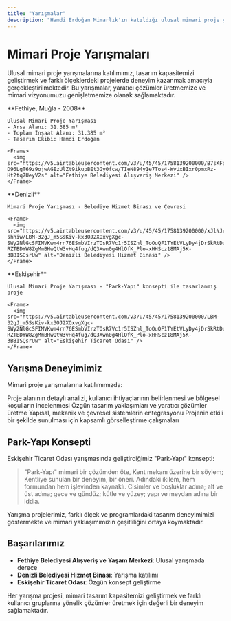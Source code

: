 ```yaml
---
title: "Yarışmalar"
description: "Hamdi Erdoğan Mimarlık'ın katıldığı ulusal mimari proje yarışmaları"
---
```


# Mimari Proje Yarışmaları

Ulusal mimari proje yarışmalarına katılımımız, tasarım kapasitemizi geliştirmek ve farklı ölçeklerdeki projelerde deneyim kazanmak amacıyla gerçekleştirilmektedir. Bu yarışmalar, yaratıcı çözümler üretmemize ve mimari vizyonumuzu genişletmemize olanak sağlamaktadır.

<CardGroup cols={2}>
  <Card title="FETHİYE BELEDİYESİ ALIŞVERİŞ VE YAŞAM MERKEZİ" icon="trophy" href="/projeler/fethiye-belediyesi-alisveris-ve-yasam-merkezi-ulusal-mimari-proje-yarismasi">
    **Fethiye, Muğla - 2008**
    
    Ulusal Mimari Proje Yarışması
    - Arsa Alanı: 31.385 m²
    - Toplam İnşaat Alanı: 31.385 m²
    - Tasarım Ekibi: Hamdi Erdoğan
    
    <Frame>
      <img src="https://v5.airtableusercontent.com/v3/u/45/45/1758139200000/B7sKFpQncSaelaUu5CAn6g/wkUi1qQXHzmvA3OesT8wvsa5JMiQh587HXMFxgWX6Z7cXQ0kbNNwE74RSnPz0f5_h9Sf5HF41806MbQQ4yxMZucxQTv4b_rRRVBZsG3qh2qf7cqEG-D96LgT69z9ojwAGEzUlZt9ikupBEt3Gy0fcw/TIeN894y1e7Tos4-WvUxBIxr0pmxRz-Ht2tq7UeyV2s" alt="Fethiye Belediyesi Alışveriş Merkezi" />
    </Frame>
  </Card>

  <Card title="DENİZLİ BELEDİYESİ HİZMET BİNASI" icon="trophy" href="/projeler/denizli-belediyesi-hizmet-binasi-ve-cevresi-mimari-proje-yarismasi">
    **Denizli**
    
    Mimari Proje Yarışması - Belediye Hizmet Binası ve Çevresi
    
    <Frame>
      <img src="https://v5.airtableusercontent.com/v3/u/45/45/1758139200000/xJlNJxSS13yBxwwq-shhiw/LBM-32gJ_m5SsKiv-kx3OJ2XOxvgXgc-SWy2NlGcSFIMVKwm4rn76ESmbVIrzTOsR7Vc1r5ISZnl_ToOuQF1TYEtVLyDy4jDrSkRtDudgcovJdFuRjxZacdkurG-RZTBDYW8ZgMmBHwQtW3vHq4fug/dQ3Xwn0g4HlOfK_Plo-xHHScz18MAj5K-3BBISQsrUw" alt="Denizli Belediyesi Hizmet Binası" />
    </Frame>
  </Card>

  <Card title="ESKİŞEHİR TİCARET ODASI" icon="trophy" href="/projeler/eskisehir-ticaret-odasi-ulusal-mimari-proje-yarismasi">
    **Eskişehir**
    
    Ulusal Mimari Proje Yarışması - "Park-Yapı" konsepti ile tasarlanmış proje
    
    <Frame>
      <img src="https://v5.airtableusercontent.com/v3/u/45/45/1758139200000/LBM-32gJ_m5SsKiv-kx3OJ2XOxvgXgc-SWy2NlGcSFIMVKwm4rn76ESmbVIrzTOsR7Vc1r5ISZnl_ToOuQF1TYEtVLyDy4jDrSkRtDudgcovJdFuRjxZacdkurG-RZTBDYW8ZgMmBHwQtW3vHq4fug/dQ3Xwn0g4HlOfK_Plo-xHHScz18MAj5K-3BBISQsrUw" alt="Eskişehir Ticaret Odası" />
    </Frame>
  </Card>
</CardGroup>

## Yarışma Deneyimimiz

Mimari proje yarışmalarına katılımımızda:

<Steps>
  <Step title="Analiz ve Araştırma">
    Proje alanının detaylı analizi, kullanıcı ihtiyaçlarının belirlenmesi ve bölgesel koşulların incelenmesi
  </Step>
  
  <Step title="Konsept Geliştirme">
    Özgün tasarım yaklaşımları ve yaratıcı çözümler üretme
  </Step>
  
  <Step title="Teknik Çözümler">
    Yapısal, mekanik ve çevresel sistemlerin entegrasyonu
  </Step>
  
  <Step title="Sunum ve Görselleştirme">
    Projenin etkili bir şekilde sunulması için kapsamlı görselleştirme çalışmaları
  </Step>
</Steps>

## Park-Yapı Konsepti

Eskişehir Ticaret Odası yarışmasında geliştirdiğimiz "Park-Yapı" konsepti:

> "Park-Yapı" mimari bir çözümden öte, Kent mekanı üzerine bir söylem; Kentliye sunulan bir deneyim, bir öneri. Adındaki ikilem, hem formundan hem işlevinden kaynaklı. Cisimler ve boşluklar adına; alt ve üst adına; gece ve gündüz; kütle ve yüzey; yapı ve meydan adına bir iddia.

<Info>
Yarışma projelerimiz, farklı ölçek ve programlardaki tasarım deneyimimizi göstermekte ve mimari yaklaşımımızın çeşitliliğini ortaya koymaktadır.
</Info>

## Başarılarımız

- **Fethiye Belediyesi Alışveriş ve Yaşam Merkezi**: Ulusal yarışmada derece
- **Denizli Belediyesi Hizmet Binası**: Yarışma katılımı
- **Eskişehir Ticaret Odası**: Özgün konsept geliştirme

<Note>
Her yarışma projesi, mimari tasarım kapasitemizi geliştirmek ve farklı kullanıcı gruplarına yönelik çözümler üretmek için değerli bir deneyim sağlamaktadır.
</Note>
